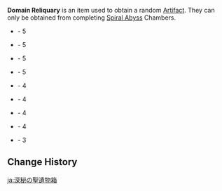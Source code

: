 {{Terminology Infobox
|image        = <gallery>
Item Domain Reliquary: Tier I.png|Tier I
Item Domain Reliquary: Tier II.png|Tier II
Item Domain Reliquary: Tier III.png|Tier III
</gallery>
|type         = Item Groups
|type2        = Reliquary
}}
'''Domain Reliquary''' is an item used to obtain a random [[Artifact]]. They can only be obtained from completing [[Spiral Abyss]] Chambers.

* {{Item|Domain Reliquary: Tier I}} - 5{{Star}}
* {{Item|Domain Reliquary: Tier I|link=Domain Reliquary: Tier I (2022-04-01)}} - 5{{Star}}
* {{Item|Domain Reliquary: Tier I|link=Domain_Reliquary: Tier I (2022-09-01)}} - 5{{Star}}
* {{Item|Domain Reliquary: Tier I|link=Domain_Reliquary: Tier I (2022-12-16)}} - 5{{Star}}
* {{Item|Domain Reliquary: Tier II}} - 4{{Star}}
* {{Item|Domain Reliquary: Tier II|link=Domain Reliquary: Tier II (2022-04-01)}} - 4{{Star}}
* {{Item|Domain Reliquary: Tier II|link=Domain_Reliquary: Tier II (2022-09-01)}} - 4{{Star}}
* {{Item|Domain Reliquary: Tier II|link=Domain_Reliquary: Tier II (2022-12-16)}} - 4{{Star}}
* {{Item|Domain Reliquary: Tier III}} - 3{{Star}}

==Change History==
{{Change History|1.0}}

[[ja:深秘の聖遺物箱]]